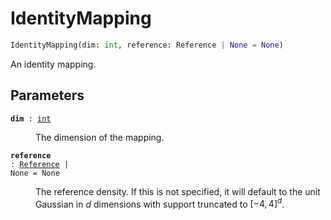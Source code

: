 # IdentityMapping { #deep_tensor.IdentityMapping }

```python
IdentityMapping(dim: int, reference: Reference | None = None)
```

An identity mapping.

## Parameters {.doc-section .doc-section-parameters}

<code>[**dim**]{.parameter-name} [:]{.parameter-annotation-sep} [[int](`int`)]{.parameter-annotation}</code>

:   The dimension of the mapping.

<code>[**reference**]{.parameter-name} [:]{.parameter-annotation-sep} [[Reference](`deep_tensor.references.Reference`) \| None]{.parameter-annotation} [ = ]{.parameter-default-sep} [None]{.parameter-default}</code>

:   The reference density. If this is not specified, it will  default to the unit Gaussian in $d$ dimensions with support  truncated to $[-4, 4]^{d}$.